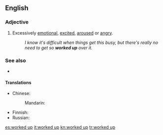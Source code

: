 ==English==

===Adjective===
{{en-adj|head=[[worked]] [[up]]}}

# {{label|en|idiomatic|informal}} Excessively [[emotional]], [[excited]], [[aroused]] or [[angry]].
#: ''I know it's difficult when things get this busy, but there's really no need to get so '''worked up''' over it.''

===See also===
* {{l|en|psyched up}}

====Translations====
{{trans-top|excessively emotional}}
* Chinese: 
*: Mandarin: {{t-needed|cmn}}
{{trans-mid}}
* Finnish: {{t+|fi|kiihtynyt}}
* Russian: {{t-needed|ru}}
{{trans-bottom}}

[[es:worked up]]
[[it:worked up]]
[[kn:worked up]]
[[tr:worked up]]